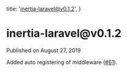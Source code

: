 
  title: 'inertia-laravel@v0.1.2',
}

<h1>inertia-laravel@v0.1.2</h1>

<div className="-mt-8 mb-12 text-base font-medium text-gray-600">Published on August 27, 2019</div>

Added auto registering of middleware ([#61](https://github.com/inertiajs/inertia-laravel/pull/61)).
